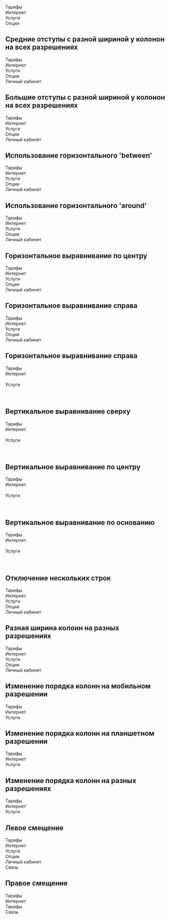 

<Playground>
    <Grid>
        <GridColumn>
            <div style={itemView}>Тарифы</div>
        </GridColumn>
        <GridColumn>
            <div style={itemView}>Интернет</div>
        </GridColumn>
        <GridColumn>
            <div style={itemView}>Услуги</div>
        </GridColumn>
        <GridColumn>
            <div style={itemView}>Опции</div>
        </GridColumn>
    </Grid>
</Playground>

## Средние отступы с разной шириной у колонон на всех разрешениях

<Playground>
    <Grid guttersLeft="medium" guttersBottom="medium">
        <GridColumn all="5"><div style={itemView}>Тарифы</div></GridColumn>
        <GridColumn all="2"><div style={itemView}>Интернет</div></GridColumn>
        <GridColumn all="2"><div style={itemView}>Услуги</div></GridColumn>
        <GridColumn all="3"><div style={itemView}>Опции</div></GridColumn>
        <GridColumn all="12"><div style={itemView}>Личный кабинет</div></GridColumn>
    </Grid>
</Playground>

## Большие отступы с разной шириной у колонон на всех разрешениях

<Playground>
    <Grid guttersLeft="large" guttersBottom="large">
        <GridColumn all="5">
            <div style={itemView}>Тарифы</div>
        </GridColumn>
        <GridColumn all="2">
            <div style={itemView}>Интернет</div>
        </GridColumn>
        <GridColumn all="1">
            <div style={itemView}>Услуги</div>
        </GridColumn>
        <GridColumn all="3">
            <div style={itemView}>Опции</div>
        </GridColumn>
        <GridColumn all="12">
            <div style={itemView}>Личный кабинет</div>
        </GridColumn>
    </Grid>
</Playground>

## Использование горизонтального 'between'

<Playground>
    <Grid guttersLeft="large" guttersBottom="large" hAlign="between">
        <GridColumn all="6">
            <div style={itemView}>Тарифы</div>
        </GridColumn>
        <GridColumn all="5">
            <div style={itemView}>Интернет</div>
        </GridColumn>
        <GridColumn all="4">
            <div style={itemView}>Услуги</div>
        </GridColumn>
        <GridColumn all="3">
            <div style={itemView}>Опции</div>
        </GridColumn>
        <GridColumn all="2">
            <div style={itemView}>Личный кабинет</div>
        </GridColumn>
    </Grid>
</Playground>

## Использование горизонтального 'around'

<Playground>
    <Grid guttersLeft="large" guttersBottom="large" hAlign="around">
        <GridColumn all="6">
            <div style={itemView}>Тарифы</div>
        </GridColumn>
        <GridColumn all="5">
            <div style={itemView}>Интернет</div>
        </GridColumn>
        <GridColumn all="4">
            <div style={itemView}>Услуги</div>
        </GridColumn>
        <GridColumn all="3">
            <div style={itemView}>Опции</div>
        </GridColumn>
        <GridColumn all="2">
            <div style={itemView}>Личный кабинет</div>
        </GridColumn>
    </Grid>
</Playground>

## Горизонтальное выравнивание по центру

<Playground>
    <Grid guttersLeft="large" guttersBottom="large" hAlign="center">
        <GridColumn all="6">
            <div style={itemView}>Тарифы</div>
        </GridColumn>
        <GridColumn all="5">
            <div style={itemView}>Интернет</div>
        </GridColumn>
        <GridColumn all="4">
            <div style={itemView}>Услуги</div>
        </GridColumn>
        <GridColumn all="3">
            <div style={itemView}>Опции</div>
        </GridColumn>
        <GridColumn all="2">
            <div style={itemView}>Личный кабинет</div>
        </GridColumn>
    </Grid>
</Playground>

## Горизонтальное выравнивание справа

<Playground>
    <Grid guttersLeft="large" guttersBottom="large" hAlign="right">
        <GridColumn all="6">
            <div style={itemView}>Тарифы</div>
        </GridColumn>
        <GridColumn all="5">
            <div style={itemView}>Интернет</div>
        </GridColumn>
        <GridColumn all="4">
            <div style={itemView}>Услуги</div>
        </GridColumn>
        <GridColumn all="3">
            <div style={itemView}>Опции</div>
        </GridColumn>
        <GridColumn all="2">
            <div style={itemView}>Личный кабинет</div>
        </GridColumn>
    </Grid>
</Playground>

## Горизонтальное выравнивание справа

<Playground>
    <Grid guttersLeft="medium" hAlign="between" vAlign="top">
        <GridColumn all="4">
            <div style={itemView}>Тарифы</div>
        </GridColumn>
        <GridColumn all="4">
            <div style={itemView}>
                Интернет <br />
                <br />
            </div>
        </GridColumn>
        <GridColumn all="4">
            <div style={itemView}>
                Услуги <br />
                <br />
                <br />
            </div>
        </GridColumn>
    </Grid>
</Playground>

## Вертикальное выравнивание сверху

<Playground>
    <Grid guttersLeft="medium" hAlign="between" vAlign="bottom">
        <GridColumn all="4">
            <div style={itemView}>Тарифы</div>
        </GridColumn>
        <GridColumn all="4">
            <div style={itemView}>
                Интернет <br />
                <br />
            </div>
        </GridColumn>
        <GridColumn all="4">
            <div style={itemView}>
                Услуги <br />
                <br />
                <br />
            </div>
        </GridColumn>
    </Grid>
</Playground>

## Вертикальное выравнивание по центру

<Playground>
    <Grid guttersLeft="medium" hAlign="between" vAlign="center">
        <GridColumn all="4">
            <div style={itemView}>Тарифы</div>
        </GridColumn>
        <GridColumn all="4">
            <div style={itemView}>
                Интернет <br />
                <br />
            </div>
        </GridColumn>
        <GridColumn all="4">
            <div style={itemView}>
                Услуги <br />
                <br />
                <br />
            </div>
        </GridColumn>
    </Grid>
</Playground>

## Вертикальное выравнивание по основанию

<Playground>
    <Grid guttersLeft="medium" hAlign="between" vAlign="baseline">
        <GridColumn all="4">
            <div style={itemView}>Тарифы</div>
        </GridColumn>
        <GridColumn all="4">
            <div style={itemView}>
                Интернет <br />
                <br />
            </div>
        </GridColumn>
        <GridColumn all="4">
            <div style={itemView}>
                Услуги <br />
                <br />
                <br />
            </div>
        </GridColumn>
    </Grid>
</Playground>

## Отключение нескольких строк

<Playground>
    <Grid guttersLeft="medium" multiRow={false}>
        <GridColumn all="12">
            <div style={itemView}>Тарифы</div>
        </GridColumn>
        <GridColumn all="5">
            <div style={itemView}>Интернет</div>
        </GridColumn>
        <GridColumn all="5">
            <div style={itemView}>Услуги</div>
        </GridColumn>
        <GridColumn all="2">
            <div style={itemView}>Опции</div>
        </GridColumn>
        <GridColumn all="2">
            <div style={itemView}>Личный кабинет</div>
        </GridColumn>
    </Grid>
</Playground>

## Разная ширина колонн на разных разрешениях

<Playground>
    <Grid guttersLeft="medium" guttersBottom="medium">
        <GridColumn all="6" tablet="4" mobile="2">
            <div style={itemView}>Тарифы</div>
        </GridColumn>
        <GridColumn all="5" wide="7" tablet="9" mobile="11">
            <div style={itemView}>Интернет</div>
        </GridColumn>
        <GridColumn all="4" tablet="3" desktop="4">
            <div style={itemView}>Услуги</div>
        </GridColumn>
        <GridColumn all="3" wide="12">
            <div style={itemView}>Опции</div>
        </GridColumn>
        <GridColumn all="2">
            <div style={itemView}>Личный кабинет</div>
        </GridColumn>
    </Grid>
</Playground>

## Изменение порядка колонн на мобильном разрешении

<Playground>
    <Grid guttersLeft="medium" guttersBottom="medium">
        <GridColumn all="2" mobile="6">
            <div style={itemView}>Тарифы</div>
        </GridColumn>
        <GridColumn all="8" mobile="12" orderMobile="3">
            <div style={itemView}>Интернет</div>
        </GridColumn>
        <GridColumn all="2" mobile="6" orderMobile="2">
            <div style={itemView}>Услуги</div>
        </GridColumn>
    </Grid>
</Playground>

## Изменение порядка колонн на планшетном разрешении

<Playground>
    <Grid guttersLeft="medium" guttersBottom="medium">
        <GridColumn all="2">
            <div style={itemView}>Тарифы</div>
        </GridColumn>
        <GridColumn all="8" mobile="12" orderTablet="3">
            <div style={itemView}>Интернет</div>
        </GridColumn>
        <GridColumn all="2" mobile="6" orderTablet="2">
            <div style={itemView}>Услуги</div>
        </GridColumn>
    </Grid>
</Playground>

## Изменение порядка колонн на разных разрешениях

<Playground>
    <Grid guttersLeft="medium" guttersBottom="medium">
        <GridColumn all="2" mobile="6" orderWide="3">
            <div style={itemView}>Тарифы</div>
        </GridColumn>
        <GridColumn all="8" mobile="12" orderTablet="3" orderWide="2">
            <div style={itemView}>Интернет</div>
        </GridColumn>
        <GridColumn all="2" mobile="6" orderTablet="2" orderWide="1">
            <div style={itemView}>Услуги</div>
        </GridColumn>
    </Grid>
</Playground>

## Левое смещение

<Playground>
    <Grid guttersLeft="medium" guttersBottom="medium">
        <GridColumn all="2" leftOffsetAll="3"><div style={itemView}>Тарифы</div></GridColumn>
        <GridColumn all="5" leftOffsetAll="1"><div style={itemView}>Интернет</div></GridColumn>
        <GridColumn all="3" leftOffsetAll="2"><div style={itemView}>Услуги</div></GridColumn>
        <GridColumn all="4" leftOffsetAll="1"><div style={itemView}>Опции</div></GridColumn>
        <GridColumn all="4" leftOffsetAll="1"><div style={itemView}>Личный кабинет</div></GridColumn>
        <GridColumn all="3" leftOffsetAll="1"><div style={itemView}>Связь</div></GridColumn>
    </Grid>
</Playground>

## Правое смещение

<Playground>
    <Grid guttersLeft="medium" guttersBottom="medium" hAlign="center">
        <GridColumn all="3" leftOffsetAll="2"><div style={itemView}>Тарифы</div></GridColumn>
        <GridColumn all="3" rightOffsetAll="2"><div style={itemView}>Интернет</div></GridColumn>
        <GridColumn all="3" leftOffsetAll="2"><div style={itemView}>Тарифы</div></GridColumn>
        <GridColumn all="3" rightOffsetAll="2"><div style={itemView}>Связь</div></GridColumn>
    </Grid>
</Playground>
